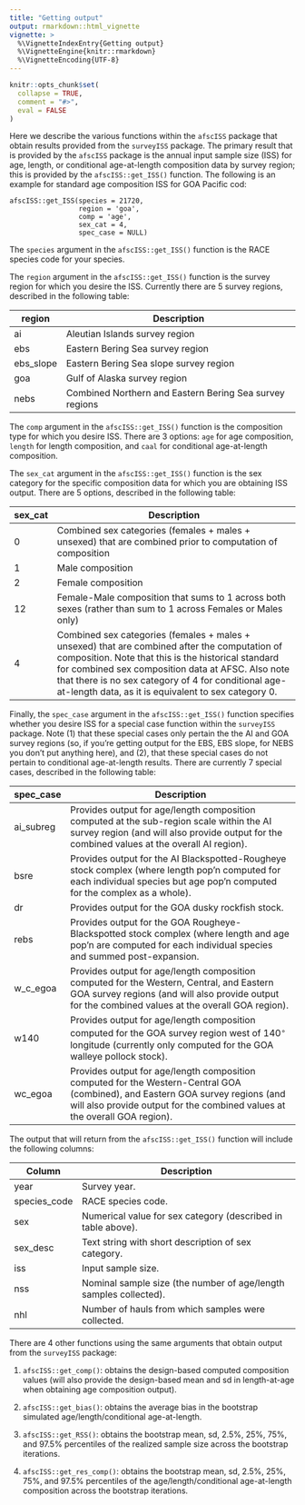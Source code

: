 ```yaml
---
title: "Getting output"
output: rmarkdown::html_vignette
vignette: >
  %\VignetteIndexEntry{Getting output}
  %\VignetteEngine{knitr::rmarkdown}
  %\VignetteEncoding{UTF-8}
---
```


```r
knitr::opts_chunk$set(
  collapse = TRUE,
  comment = "#>",
  eval = FALSE
)
```

Here we describe the various functions within the `afscISS` package that obtain results provided from the `surveyISS` package.
The primary result that is provided by the `afscISS` package is the annual input sample size (ISS) for age, length, or conditional age-at-length composition data by survey region; this is provided by the `afscISS::get_ISS()` function.
The following is an example for standard age composition ISS for GOA Pacific cod:

```
afscISS::get_ISS(species = 21720,
                 region = 'goa',
                 comp = 'age',
                 sex_cat = 4,
                 spec_case = NULL)
```

The `species` argument in the `afscISS::get_ISS()` function is the RACE species code for your species.

The `region` argument in the `afscISS::get_ISS()` function is the survey region for which you desire the ISS.
Currently there are 5 survey regions, described in the following table:

| region | Description |
| ---- | ---------------------------------- |
| ai | Aleutian Islands survey region |
| ebs | Eastern Bering Sea survey region |
| ebs_slope | Eastern Bering Sea slope survey region |
| goa | Gulf of Alaska survey region |
| nebs | Combined Northern and Eastern Bering Sea survey regions |

The `comp` argument in the `afscISS::get_ISS()` function is the composition type for which you desire ISS.
There are 3 options: `age` for age composition, `length` for length composition, and `caal` for conditional age-at-length composition.

The `sex_cat` argument in the `afscISS::get_ISS()` function is the sex category for the specific composition data for which you are obtaining ISS output.
There are 5 options, described in the following table:

| sex_cat | Description |
| ---- | ---------------------------------- |
| 0 | Combined sex categories (females + males + unsexed) that are combined prior to computation of composition|
| 1 | Male composition |
| 2 | Female composition |
| 12 | Female-Male composition that sums to 1 across both sexes (rather than sum to 1 across Females or Males only) |
| 4 | Combined sex categories (females + males + unsexed) that are combined after the computation of composition. Note that this is the historical standard for combined sex composition data at AFSC. Also note that there is no sex category of 4 for conditional age-at-length data, as it is equivalent to sex category 0. |

Finally, the `spec_case` argument in the `afscISS::get_ISS()` function specifies whether you desire ISS for a special case function within the `surveyISS` package.
Note (1) that these special cases only pertain the the AI and GOA survey regions (so, if you're getting output for the EBS, EBS slope, for NEBS you don't put anything here), and (2), that these special cases do not pertain to conditional age-at-length results.
There are currently 7 special cases, described in the following table:

| spec_case | Description |
| ---- | ---------------------------------- |
| ai_subreg | Provides output for age/length composition computed at the sub-region scale within the AI survey region (and will also provide output for the combined values at the overall AI region). |
| bsre | Provides output for the AI Blackspotted-Rougheye stock complex (where length pop'n computed for each individual species but age pop'n computed for the complex as a whole). |
| dr | Provides output for the GOA dusky rockfish stock. |
| rebs | Provides output for the GOA Rougheye-Blackspotted stock complex (where length and age pop'n are computed for each individual species and summed post-expansion. |
| w_c_egoa | Provides output for age/length composition computed for the Western, Central, and Eastern GOA survey regions (and will also provide output for the combined values at the overall GOA region). |
| w140 | Provides output for age/length composition computed for the GOA survey region west of 140$^\circ$ longitude (currently only computed for the GOA walleye pollock stock). |
| wc_egoa | Provides output for age/length composition computed for the Western-Central GOA (combined), and Eastern GOA survey regions (and will also provide output for the combined values at the overall GOA region). |

The output that will return from the `afscISS::get_ISS()` function will include the following columns:

| Column | Description |
| ---- | ---------------------------------- |
| year | Survey year. |
| species_code | RACE species code. |
| sex | Numerical value for sex category (described in table above). |
| sex_desc | Text string with short description of sex category. |
| iss | Input sample size. |
| nss | Nominal sample size (the number of age/length samples collected). |
| nhl | Number of hauls from which samples were collected. |

There are 4 other functions using the same arguments that obtain output from the `surveyISS` package:

1. `afscISS::get_comp()`: obtains the design-based computed composition values (will also provide the design-based mean and sd in length-at-age when obtaining age composition output).

2. `afscISS::get_bias()`: obtains the average bias in the bootstrap simulated age/length/conditional age-at-length.

3. `afscISS::get_RSS()`: obtains the bootstrap mean, sd, 2.5%, 25%, 75%, and 97.5% percentiles of the realized sample size across the bootstrap iterations.

4. `afscISS::get_res_comp()`: obtains the bootstrap mean, sd, 2.5%, 25%, 75%, and 97.5% percentiles of the age/length/conditional age-at-length composition across the bootstrap iterations.

